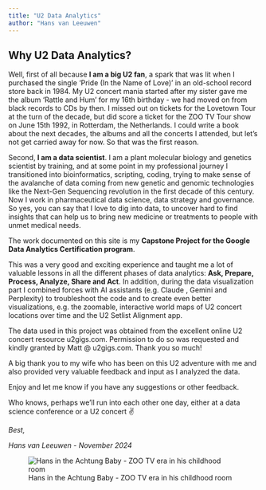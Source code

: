 ```yaml
---
title: "U2 Data Analytics"
author: "Hans van Leeuwen"
---
```


## Why U2 Data Analytics?

Well, first of all because **I am a big U2 fan**, a spark that was lit when I purchased the single 'Pride (In the Name of Love)' in an old-school record store back in 1984. My U2 concert mania started after my sister gave me the album 'Rattle and Hum' for my 16th birthday - we had moved on from black records to CDs by then. I missed out on tickets for the Lovetown Tour at the turn of the decade, but did score a ticket for the ZOO TV Tour show on June 15th 1992, in Rotterdam, the Netherlands. I could write a book about the next decades, the albums and all the concerts I attended, but let's not get carried away for now. So that was the first reason.

Second, **I am a data scientist**. I am a plant molecular biology and genetics scientist by training, and at some point in my professional journey I transitioned into bioinformatics, scripting, coding, trying to make sense of the avalanche of data coming from new genetic and genomic technologies like the Next-Gen Sequencing revolution in the first decade of this century. Now I work in pharmaceutical data science, data strategy and governance. So yes, you can say that I love to dig into data, to uncover hard to find insights that can help us to bring new medicine or treatments to people with unmet medical needs.

The work documented on this site is my **Capstone Project for the Google Data Analytics Certification program**.

<div style="text-align: center;"><div data-iframe-width="400" data-iframe-height="270" data-share-badge-id="6275b026-af2c-4382-93a5-1796ea53fafc" data-share-badge-host="https://www.credly.com"></div><script type="text/javascript" async src="//cdn.credly.com/assets/utilities/embed.js"></script></div>

This was a very good and exciting experience and taught me a lot of valuable lessons in all the different phases of data analytics: **Ask, Prepare, Process, Analyze, Share and Act**. In addition, during the data visualization part I combined forces with AI assistants (e.g. Claude , Gemini and Perplexity) to troubleshoot the code and to create even better visualizations, e.g. the zoomable, interactive world maps of U2 concert locations over time and the U2 Setlist Alignment app.

The data used in this project was obtained from the excellent online U2 concert resource u2gigs.com. Permission to do so was requested and kindly granted by Matt \@ u2gigs.com. Thank you so much!

A big thank you to my wife who has been on this U2 adventure with me and also provided very valuable feedback and input as I analyzed the data.

Enjoy and let me know if you have any suggestions or other feedback.

Who knows, perhaps we'll run into each other one day, either at a data science conference or a U2 concert ✌️

*Best,*

*Hans van Leeuwen - November 2024*

![Hans in the Achtung Baby - ZOO TV era in his childhood room](u2hvl/HvL_AchtungBabyEra.JPG){fig-align="left"}
